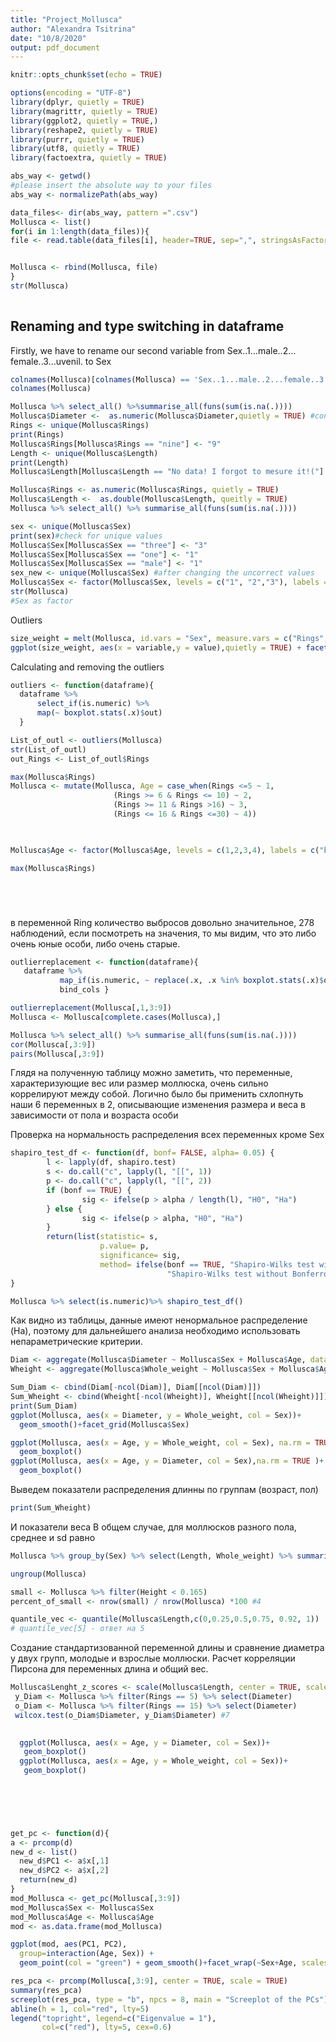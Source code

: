 ```yaml
---
title: "Project_Mollusca"
author: "Alexandra Tsitrina"
date: "10/8/2020"
output: pdf_document
---
```


```r
knitr::opts_chunk$set(echo = TRUE)
```

```r
options(encoding = "UTF-8")
library(dplyr, quietly = TRUE)
library(magrittr, quietly = TRUE)
library(ggplot2, quietly = TRUE,)
library(reshape2, quietly = TRUE)
library(purrr, quietly = TRUE)
library(utf8, quietly = TRUE)
library(factoextra, quietly = TRUE)

```


```r
abs_way <- getwd()
#please insert the absolute way to your files
abs_way <- normalizePath(abs_way)

data_files<- dir(abs_way, pattern =".csv")
Mollusca <- list()
for(i in 1:length(data_files)){
file <- read.table(data_files[i], header=TRUE, sep=",", stringsAsFactors=TRUE)


Mollusca <- rbind(Mollusca, file)
}
str(Mollusca)
    
```

## Renaming and type switching in dataframe
Firstly, we have to rename our second variable from Sex..1...male..2...female..3...uvenil. to Sex


```r
colnames(Mollusca)[colnames(Mollusca) == 'Sex..1...male..2...female..3...uvenil.'] <- 'Sex'
colnames(Mollusca)

Mollusca %>% select_all() %>%summarise_all(funs(sum(is.na(.))))
Mollusca$Diameter <-  as.numeric(Mollusca$Diameter,quietly = TRUE) #convert all in numeric type
Rings <- unique(Mollusca$Rings)
print(Rings)
Mollusca$Rings[Mollusca$Rings == "nine"] <- "9"
Length <- unique(Mollusca$Length)
print(Length)
Mollusca$Length[Mollusca$Length == "No data! I forgot to mesure it!("] <- NA

Mollusca$Rings <- as.numeric(Mollusca$Rings, quietly = TRUE)
Mollusca$Length <-  as.double(Mollusca$Length, queitly = TRUE)
Mollusca %>% select_all() %>% summarise_all(funs(sum(is.na(.))))

```




```r
sex <- unique(Mollusca$Sex)
print(sex)#check for unique values
Mollusca$Sex[Mollusca$Sex == "three"] <- "3" 
Mollusca$Sex[Mollusca$Sex == "one"] <- "1"
Mollusca$Sex[Mollusca$Sex == "male"] <- "1"
sex_new <- unique(Mollusca$Sex) #after changing the uncorrect values
Mollusca$Sex <- factor(Mollusca$Sex, levels = c("1", "2","3"), labels = c("Male", "Female", "Uvenile"))
str(Mollusca)
#Sex as factor

```

Outliers

```r
size_weight = melt(Mollusca, id.vars = "Sex", measure.vars = c("Rings","Length", "Diameter", "Height", "Whole_weight", "Shucked_weight", "Viscera_weight", "Shell_weight"), quietly = TRUE)
ggplot(size_weight, aes(x = variable,y = value),quietly = TRUE) + facet_wrap(~variable, scale="free") + geom_boxplot(aes(fill = variable), size = 1)+ labs( y = "value", x = NULL) + theme(axis.text.x = element_text(angle=0, hjust=1, vjust=0.5)) 

```
Calculating and removing the outliers

```r

outliers <- function(dataframe){
  dataframe %>%
      select_if(is.numeric) %>% 
      map(~ boxplot.stats(.x)$out)
  }

List_of_outl <- outliers(Mollusca)
str(List_of_outl)
out_Rings <- List_of_outl$Rings

max(Mollusca$Rings)
Mollusca <- mutate(Mollusca, Age = case_when(Rings <=5 ~ 1,
                       (Rings >= 6 & Rings <= 10) ~ 2,
                       (Rings >= 11 & Rings >16) ~ 3,
                       (Rings <= 16 & Rings <=30) ~ 4))
                        


Mollusca$Age <- factor(Mollusca$Age, levels = c(1,2,3,4), labels = c("baby", "young", "teen","adult"))

max(Mollusca$Rings)






```
в переменной Ring количество выбросов довольно значительное, 278 наблюдений, если посмотреть на значения, то мы видим, что это либо очень юные особи, либо очень старые.

```r
outlierreplacement <- function(dataframe){
   dataframe %>%          
           map_if(is.numeric, ~ replace(.x, .x %in% boxplot.stats(.x)$out, NA)) %>%
           bind_cols }

outlierreplacement(Mollusca[,1,3:9])
Mollusca <- Mollusca[complete.cases(Mollusca),]

Mollusca %>% select_all() %>% summarise_all(funs(sum(is.na(.))))
cor(Mollusca[,3:9])
pairs(Mollusca[,3:9])
``` 
Глядя на полученную таблицу можно заметить, что переменные, характеризующие вес или размер моллюска, очень сильно коррелируют между собой. Логично было бы применить схлопнуть наши 6 переменных в 2, описывающие изменения размера и веса в зависимости от пола и возраста особи

Проверка на нормальность распределения всех переменных кроме Sex
```r
shapiro_test_df <- function(df, bonf= FALSE, alpha= 0.05) {
        l <- lapply(df, shapiro.test)
        s <- do.call("c", lapply(l, "[[", 1))
        p <- do.call("c", lapply(l, "[[", 2))
        if (bonf == TRUE) {
                sig <- ifelse(p > alpha / length(l), "H0", "Ha")
        } else {
                sig <- ifelse(p > alpha, "H0", "Ha")
        }
        return(list(statistic= s,
                    p.value= p,
                    significance= sig,
                    method= ifelse(bonf == TRUE, "Shapiro-Wilks test with Bonferroni Correction",
                                   "Shapiro-Wilks test without Bonferroni Correction")))
}

Mollusca %>% select(is.numeric)%>% shapiro_test_df()
```

Как видно из таблицы, данные имеют ненормальное распределение (Ha), поэтому для дальнейшего анализа необходимо использовать непараметрические критерии.
```r

Diam <- aggregate(Mollusca$Diameter ~ Mollusca$Sex + Mollusca$Age, data = Mollusca, function(x) c (mean = mean(x),median = median(x),sd = sd(x),first_quantile = quantile(x,0.25),third_quantile = quantile(x,0.75)))
Wheight <- aggregate(Mollusca$Whole_weight ~ Mollusca$Sex + Mollusca$Age, data = Mollusca, function(x) c (mean = mean(x),median = median(x),sd = sd(x),first_quantile = quantile(x,0.25),third_quantile = quantile(x,0.75)))

Sum_Diam <- cbind(Diam[-ncol(Diam)], Diam[[ncol(Diam)]])
Sum_Wheight <- cbind(Wheight[-ncol(Wheight)], Wheight[[ncol(Wheight)]])
print(Sum_Diam)
ggplot(Mollusca, aes(x = Diameter, y = Whole_weight, col = Sex))+
  geom_smooth()+facet_grid(Mollusca$Sex)

ggplot(Mollusca, aes(x = Age, y = Whole_weight, col = Sex), na.rm = TRUE) +
  geom_boxplot()
ggplot(Mollusca, aes(x = Age, y = Diameter, col = Sex),na.rm = TRUE )+
  geom_boxplot()

```
Выведем показатели распределения длинны по группам (возраст, пол)
```r
print(Sum_Wheight)
```
И показатели веса
 В общем случае, для моллюсков разного пола, среднее и sd равно
```r
Mollusca %>% group_by(Sex) %>% select(Length, Whole_weight) %>% summarise_each(funs(mean, sd)) # 3

ungroup(Mollusca)

small <- Mollusca %>% filter(Height < 0.165)
percent_of_small <- nrow(small) / nrow(Mollusca) *100 #4

quantile_vec <- quantile(Mollusca$Length,c(0,0.25,0.5,0.75, 0.92, 1))
# quantile_vec[5] - ответ на 5

```
 Создание стандартизованной переменной длины и сравнение диаметра у двух групп, молодые и взрослые моллюски. Расчет корреляции Пирсона для переменных длина и общий вес. 
 
 
```r
Mollusca$Lenght_z_scores <- scale(Mollusca$Length, center = TRUE, scale = TRUE) #6
 y_Diam <- Mollusca %>% filter(Rings == 5) %>% select(Diameter) 
 o_Diam <- Mollusca %>% filter(Rings == 15) %>% select(Diameter) 
 wilcox.test(o_Diam$Diameter, y_Diam$Diameter) #7
 

  ggplot(Mollusca, aes(x = Age, y = Diameter, col = Sex))+
   geom_boxplot()
  ggplot(Mollusca, aes(x = Age, y = Whole_weight, col = Sex))+
   geom_boxplot()
  



 

```

```r
get_pc <- function(d){
a <- prcomp(d)
new_d <- list()
  new_d$PC1 <- a$x[,1]
  new_d$PC2 <- a$x[,2]
  return(new_d)
}
mod_Mollusca <- get_pc(Mollusca[,3:9])
mod_Mollusca$Sex <- Mollusca$Sex
mod_Mollusca$Age <- Mollusca$Age
mod <- as.data.frame(mod_Mollusca)

ggplot(mod, aes(PC1, PC2),
  group=interaction(Age, Sex)) + 
  geom_point(col = "green") + geom_smooth()+facet_wrap(~Sex+Age, scales = "free")

res_pca <- prcomp(Mollusca[,3:9], center = TRUE, scale = TRUE)
summary(res_pca)
screeplot(res_pca, type = "b", npcs = 8, main = "Screeplot of the PCs")
abline(h = 1, col="red", lty=5)
legend("topright", legend=c("Eigenvalue = 1"),
       col=c("red"), lty=5, cex=0.6)
```